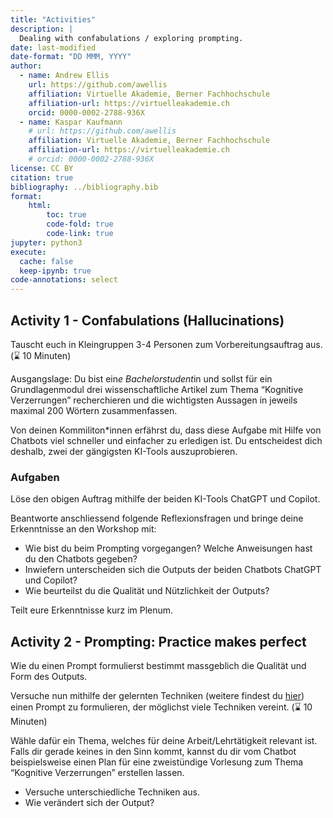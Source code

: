 ```yaml
---
title: "Activities"
description: |
  Dealing with confabulations / exploring prompting.
date: last-modified
date-format: "DD MMM, YYYY"
author: 
  - name: Andrew Ellis
    url: https://github.com/awellis
    affiliation: Virtuelle Akademie, Berner Fachhochschule
    affiliation-url: https://virtuelleakademie.ch
    orcid: 0000-0002-2788-936X
  - name: Kaspar Kaufmann
    # url: https://github.com/awellis
    affiliation: Virtuelle Akademie, Berner Fachhochschule
    affiliation-url: https://virtuelleakademie.ch
    # orcid: 0000-0002-2788-936X
license: CC BY
citation: true
bibliography: ../bibliography.bib
format:
    html:
        toc: true
        code-fold: true
        code-link: true
jupyter: python3
execute: 
  cache: false
  keep-ipynb: true
code-annotations: select
---
```





## Activity 1 - Confabulations (Hallucinations)
 
Tauscht euch in Kleingruppen 3-4 Personen zum Vorbereitungsauftrag aus. (⌛ 10 Minuten)

:::{.callout-note}
Ausgangslage: Du bist ein*e Bachelorstudent*in und sollst für ein Grundlagenmodul drei wissenschaftliche Artikel zum Thema "Kognitive Verzerrungen" recherchieren und die wichtigsten Aussagen in jeweils maximal 200 Wörtern zusammenfassen. 

Von deinen Kommiliton*innen erfährst du, dass diese Aufgabe mit Hilfe von Chatbots viel schneller und einfacher zu erledigen ist. Du entscheidest dich deshalb, zwei der gängigsten KI-Tools auszuprobieren.
:::

### Aufgaben
Löse den obigen Auftrag mithilfe der beiden KI-Tools ChatGPT und Copilot.

Beantworte anschliessend folgende Reflexionsfragen und bringe deine Erkenntnisse an den Workshop mit:

- Wie bist du beim Prompting vorgegangen? Welche Anweisungen hast du den Chatbots gegeben?
- Inwiefern unterscheiden sich die Outputs der beiden Chatbots ChatGPT und Copilot?
- Wie beurteilst du die Qualität und Nützlichkeit der Outputs?
 
Teilt eure Erkenntnisse kurz im Plenum.

 
## Activity 2 - Prompting: Practice makes perfect
 
Wie du einen Prompt formulierst bestimmt massgeblich die Qualität und Form des Outputs. 

Versuche nun mithilfe der gelernten Techniken (weitere findest du [hier](activity-1-prompting-techniques.qmd)) einen Prompt zu formulieren, der möglichst viele Techniken vereint. (⌛ 10 Minuten)
 
:::{.callout-note}
Wähle dafür ein Thema, welches für deine Arbeit/Lehrtätigkeit relevant ist. Falls dir gerade keines in den Sinn kommt, kannst du dir vom Chatbot beispielsweise einen Plan für eine zweistündige Vorlesung zum Thema "Kognitive Verzerrungen" erstellen lassen.
:::

- Versuche unterschiedliche Techniken aus. 
- Wie verändert sich der Output?
